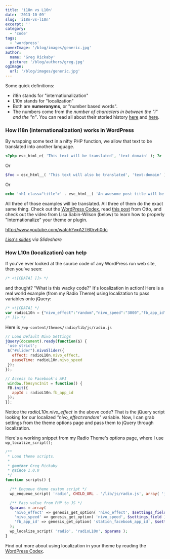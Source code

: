 ```yaml
---
title: 'i18n vs L10n'
date: '2013-10-09'
slug: 'i18n-vs-l10n'
excerpt: ''
category:
  - 'code'
tags:
  - 'wordpress'
coverImage: '/blog/images/generic.jpg'
author:
  name: 'Greg Rickaby'
  picture: '/blog/authors/greg.jpg'
ogImage:
  url: '/blog/images/generic.jpg'
---
```


Some quick definitions:

- i18n stands for "internationalization"
- L10n stands for "localization"
- Both are **numeronyms**, or "number based words".
- The numbers come from the _number of characters in between the "i" and the "n"_. You can read all about their storied history [here](https://en.wikipedia.org/wiki/Internationalization_and_localization) and [here](http://wordpress.org/news/2004/04/l10n-i18n/).

### How i18n (internationalization) works in WordPress

By wrapping some text in a nifty PHP function, we allow that text to be translated into another language.

```php
<?php esc_html_e( 'This text will be translated', 'text-domain' ); ?>
```

Or

```php
$foo = esc_html__( 'This text will also be translated', 'text-domain' );
```

Or

```php
echo '<h1 class="title">' . esc_html__( 'An awesome post title will be translated as well', 'text-domain' ) . '</h1>';
```

All three of those examples will be translated. All three of them do the exact same thing. Check out the [WordPress Codex](http://codex.wordpress.org/I18n_for_WordPress_Developers), read [this post](http://ottopress.com/2012/internationalization-youre-probably-doing-it-wrong/) from Otto, and check out the video from Lisa Sabin-Wilson (below) to learn how to properly "Internationalize" your theme or plugin.

http://www.youtube.com/watch?v=A2T60rvh0dc

_[Lisa's slides](http://www.slideshare.net/LSWilson/internationalization-preparing-your-wordpress-theme-for-the-rest-of-the-world) via Slideshare_

### How L10n (localization) can help

If you've ever looked at the source code of any WordPress run web site, then you've seen:

```php
/* <![CDATA[ ]]> */
```

and thought? "What is this wacky code?" It's localization in action! Here is a real world example (from my Radio Theme) using localization to pass variables onto jQuery:

```php
/* <![CDATA[ */
var radioL10n = {"nivo_effect":"random","nivo_speed":"3000","fb_app_id":"123940271011545"};
/* ]]> */
```

Here is `/wp-content/themes/radio/lib/js/radio.js`

```javascript
// Load Default Nivo Settings
jQuery(document).ready(function($) {
 'use strict';
 $("#slider").nivoSlider({
   effect: radioL10n.nivo_effect,
   pauseTime: radioL10n.nivo_speed
 });
});

// Access to Facebook's API
 window.fbAsyncInit = function() {
 FB.init({
   appId : radioL10n.fb_app_id
 });
});
```

Notice the _radioL10n.nivo_effect_ in the above code? That is the jQuery script looking for our localized _"nivo_effect:random"_ variable. Now, I can grab settings from the theme options page and pass them to jQuery through localization.

Here's a working snippet from my Radio Theme's options page, where I use `wp_localize_script();`

```php
/**
 * Load theme scripts.
 *
 * @author Greg Rickaby
 * @since 1.0.0
 */
function scripts() {

  /** Enqueue theme custom script */
  wp_enqueue_script( 'radio', CHILD_URL . '/lib/js/radio.js', array( 'jquery' ), '1.0', true );

  /** Pass value from PHP to JS */
  $params = array(
    'nivo_effect' => genesis_get_option( 'nivo_effect', $settings_field ),
    'nivo_speed' => genesis_get_option( 'nivo_speed', $settings_field ),
    'fb_app_id' => genesis_get_option( 'station_facebook_app_id', $settings_field )
  );
  wp_localize_script( 'radio', 'radioL10n', $params );
}
```

Find out more about using localization in your theme by reading the [WordPress Codex](http://codex.wordpress.org/Function_Reference/wp_localize_script).
